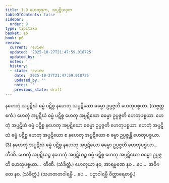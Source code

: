 ```yaml
---
title: 1.9 ဟေတုဒုက, သပ္ပဋိဃဒုက
tableOfContents: false
sidebar:
  order: 9
type: tipitaka
basket: ab
book: p6
review:
  current: review
  updated: '2025-10-27T21:47:59.018725'
  updated_by: ''
  notes: ''
  history:
  - state: review
    date: '2025-10-27T21:47:59.018725'
    updated_by: ''
    notes: ''
    previous_state: draft
---
```



<ReviewStatus review={frontmatter.review} showDetails={true} />

<HypothesisAnnotation frontmatter={frontmatter} />

<DynamicBreadcrumb />

<Division number="24" book="p6" e="ch" v="39" p="45">

<Paragraph number="63" book="p6">
နဟေတုံ သပ္ပဋိဃံ ဓမ္မံ ပဋိစ္စ နဟေတု သပ္ပဋိဃော ဓမ္မော ဥပ္ပဇ္ဇတိ ဟေတုပစ္စယာ. (သဗ္ဗတ္ထ ဧကံ.)
</Paragraph>

</Division>
<Division number="25" book="p6" e="ch" v="39" p="45">

<Paragraph number="64" book="p6">
ဟေတုံ အပ္ပဋိဃံ ဓမ္မံ ပဋိစ္စ ဟေတု အပ္ပဋိဃော ဓမ္မော ဥပ္ပဇ္ဇတိ ဟေတုပစ္စယာ. ဟေတုံ အပ္ပဋိဃံ ဓမ္မံ ပဋိစ္စ နဟေတု အပ္ပဋိဃော ဓမ္မော ဥပ္ပဇ္ဇတိ ဟေတုပစ္စယာ. ဟေတုံ အပ္ပဋိဃံ ဓမ္မံ ပဋိစ္စ ဟေတု အပ္ပဋိဃော စ နဟေတု အပ္ပဋိဃော စ ဓမ္မာ ဥပ္ပဇ္ဇန္တိ ဟေတုပစ္စယာ. (3)
</Paragraph>

<Paragraph number="65" book="p6">
နဟေတုံ အပ္ပဋိဃံ ဓမ္မံ ပဋိစ္စ နဟေတု အပ္ပဋိဃော ဓမ္မော ဥပ္ပဇ္ဇတိ ဟေတုပစ္စယာ…  တီဏိ.
</Paragraph>

<Paragraph number="66" book="p6">
ဟေတုံ အပ္ပဋိဃဉ္စ နဟေတုံ အပ္ပဋိဃဉ္စ ဓမ္မံ ပဋိစ္စ ဟေတု အပ္ပဋိဃော ဓမ္မော ဥပ္ပဇ္ဇတိ ဟေတုပစ္စယာ…  တီဏိ. (သံခိတ္တံ.)
</Paragraph>

<Paragraph number="67" book="p6">
ဟေတုယာ နဝ, အာရမ္မဏေ နဝ …ပေ…  အဝိဂတေ နဝ. (သံခိတ္တံ.)
</Paragraph>

<Paragraph number="68" book="p6">
(သဟဇာတဝါရမ္ပိ …ပေ…  ပဉှာဝါရမ္ပိ ဝိတ္ထာရေတဗ္ဗံ.)
</Paragraph>
</Division>